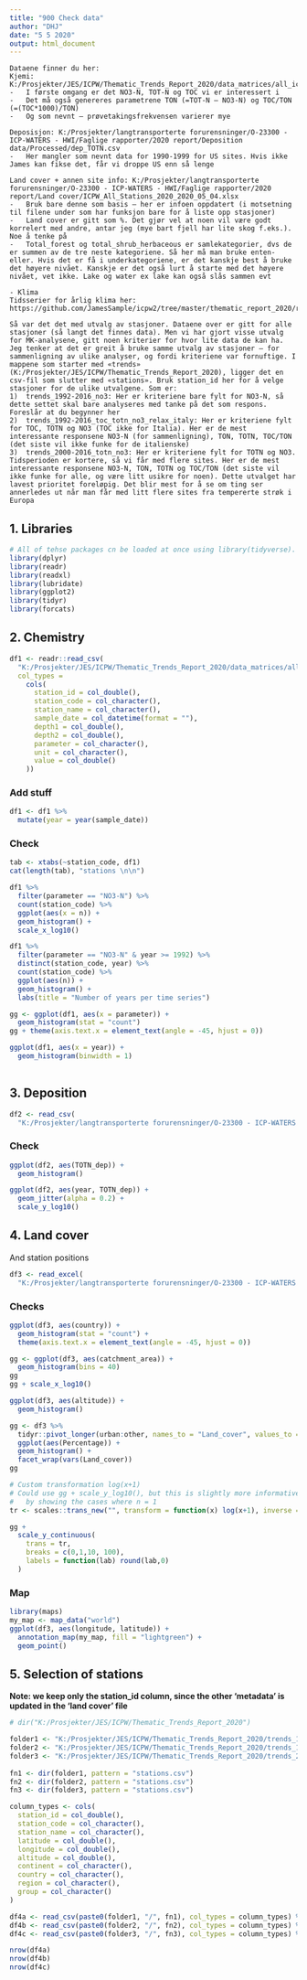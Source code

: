 ```yaml
---
title: "900 Check data"
author: "DHJ"
date: "5 5 2020"
output: html_document
---
```


```
Dataene finner du her:
Kjemi: K:/Prosjekter/JES/ICPW/Thematic_Trends_Report_2020/data_matrices/all_icpw_samples_long.csv
-	I første omgang er det NO3-N, TOT-N og TOC vi er interessert i
-	Det må også genereres parametrene TON (=TOT-N – NO3-N) og TOC/TON (=(TOC*1000)/TON)
-	Og som nevnt – prøvetakingsfrekvensen varierer mye

Deposisjon: K:/Prosjekter/langtransporterte forurensninger/O-23300 - ICP-WATERS - HWI/Faglige rapporter/2020 report/Deposition data/Processed/dep_TOTN.csv
-	Her mangler som nevnt data for 1990-1999 for US sites. Hvis ikke James kan fikse det, får vi droppe US enn så lenge

Land cover + annen site info: K:/Prosjekter/langtransporterte forurensninger/O-23300 - ICP-WATERS - HWI/Faglige rapporter/2020 report/Land cover/ICPW_All_Stations_2020_2020_05_04.xlsx
-	Bruk bare denne som basis – her er infoen oppdatert (i motsetning til filene under som har funksjon bare for å liste opp stasjoner)
-	Land cover er gitt som %. Det gjør vel at noen vil være godt korrelert med andre, antar jeg (mye bart fjell har lite skog f.eks.). Noe å tenke på
-	Total_forest og total_shrub_herbaceous er samlekategorier, dvs de er summen av de tre neste kategoriene. Så her må man bruke enten-eller. Hvis det er få i underkategoriene, er det kanskje best å bruke det høyere nivået. Kanskje er det også lurt å starte med det høyere nivået, vet ikke. Lake og water ex lake kan også slås sammen evt

- Klima
Tidsserier for årlig klima her: https://github.com/JamesSample/icpw2/tree/master/thematic_report_2020/results/climate

Så var det det med utvalg av stasjoner. Dataene over er gitt for alle stasjoner (så langt det finnes data). Men vi har gjort visse utvalg for MK-analysene, gitt noen kriterier for hvor lite data de kan ha. Jeg tenker at det er greit å bruke samme utvalg av stasjoner – for sammenligning av ulike analyser, og fordi kriteriene var fornuftige. I mappene som starter med «trends» (K:/Prosjekter/JES/ICPW/Thematic_Trends_Report_2020), ligger det en csv-fil som slutter med «stations». Bruk station_id her for å velge stasjoner for de ulike utvalgene. Som er:
1)	trends_1992-2016_no3: Her er kriteriene bare fylt for NO3-N, så dette settet skal bare analyseres med tanke på det som respons. Foreslår at du begynner her
2)	trends_1992-2016_toc_totn_no3_relax_italy: Her er kriteriene fylt for TOC, TOTN og NO3 (TOC ikke for Italia). Her er de mest interessante responsene NO3-N (for sammenligning), TON, TOTN, TOC/TON (det siste vil ikke funke for de italienske)
3)	trends_2000-2016_totn_no3: Her er kriteriene fylt for TOTN og NO3. Tidsperioden er kortere, så vi får med flere sites. Her er de mest interessante responsene NO3-N, TON, TOTN og TOC/TON (det siste vil ikke funke for alle, og være litt usikre for noen). Dette utvalget har lavest prioritet foreløpig. Det blir mest for å se om ting ser annerledes ut når man får med litt flere sites fra tempererte strøk i Europa
``` 




## 1. Libraries  
```r

# All of tehse packages cn be loaded at once using library(tidyverse). (I just like to be specific.)
library(dplyr)
library(readr)
library(readxl)
library(lubridate)
library(ggplot2)
library(tidyr)
library(forcats)

```

## 2. Chemistry  

```r

df1 <- readr::read_csv(
  "K:/Prosjekter/JES/ICPW/Thematic_Trends_Report_2020/data_matrices/all_icpw_samples_long.csv",
  col_types = 
    cols(
      station_id = col_double(),
      station_code = col_character(),
      station_name = col_character(),
      sample_date = col_datetime(format = ""),
      depth1 = col_double(),
      depth2 = col_double(),
      parameter = col_character(),
      unit = col_character(),
      value = col_double()
    ))

```

### Add stuff  
```r

df1 <- df1 %>%
  mutate(year = year(sample_date))

```


### Check
```r

tab <- xtabs(~station_code, df1)
cat(length(tab), "stations \n\n")

df1 %>%
  filter(parameter == "NO3-N") %>%
  count(station_code) %>%
  ggplot(aes(x = n)) +
  geom_histogram() +
  scale_x_log10()

df1 %>%
  filter(parameter == "NO3-N" & year >= 1992) %>%
  distinct(station_code, year) %>%
  count(station_code) %>%
  ggplot(aes(n)) +
  geom_histogram() +
  labs(title = "Number of years per time series")

gg <- ggplot(df1, aes(x = parameter)) +
  geom_histogram(stat = "count")
gg + theme(axis.text.x = element_text(angle = -45, hjust = 0))

ggplot(df1, aes(x = year)) +
  geom_histogram(binwidth = 1)
  
```

## 3. Deposition  
```r

df2 <- read_csv(
  "K:/Prosjekter/langtransporterte forurensninger/O-23300 - ICP-WATERS - HWI/Faglige rapporter/2020 report/Deposition data/Processed/dep_TOTN.csv")

```
### Check  
```r

ggplot(df2, aes(TOTN_dep)) +
  geom_histogram()

ggplot(df2, aes(year, TOTN_dep)) +
  geom_jitter(alpha = 0.2) +
  scale_y_log10()

```

## 4. Land cover  
And station positions
```r

df3 <- read_excel(
  "K:/Prosjekter/langtransporterte forurensninger/O-23300 - ICP-WATERS - HWI/Faglige rapporter/2020 report/Land cover/ICPW_All_Stations_2020_2020_05_04.xlsx")


```

### Checks  
```r

ggplot(df3, aes(country)) +
  geom_histogram(stat = "count") +
  theme(axis.text.x = element_text(angle = -45, hjust = 0))

gg <- ggplot(df3, aes(catchment_area)) +
  geom_histogram(bins = 40)
gg
gg + scale_x_log10()

ggplot(df3, aes(altitude)) +
  geom_histogram()

gg <- df3 %>%
  tidyr::pivot_longer(urban:other, names_to = "Land_cover", values_to = "Percentage") %>%
  ggplot(aes(Percentage)) +
  geom_histogram() +
  facet_wrap(vars(Land_cover))
gg

# Custom transformation log(x+1)
# Could use gg + scale_y_log10(), but this is slightly more informative
#   by showing the cases where n = 1
tr <- scales::trans_new("", transform = function(x) log(x+1), inverse = function(x) exp(x)-1)

gg + 
  scale_y_continuous(
    trans = tr, 
    breaks = c(0,1,10, 100),
    labels = function(lab) round(lab,0)
  )

```

### Map  
```r

library(maps)
my_map <- map_data("world")
ggplot(df3, aes(longitude, latitude)) +
  annotation_map(my_map, fill = "lightgreen") +
  geom_point()

```



## 5. Selection of stations   
**Note: we keep only the station_id column, since the other 'metadata' is updated in the 'land cover' file**  
```r

# dir("K:/Prosjekter/JES/ICPW/Thematic_Trends_Report_2020")

folder1 <- "K:/Prosjekter/JES/ICPW/Thematic_Trends_Report_2020/trends_1992-2016_no3"
folder2 <- "K:/Prosjekter/JES/ICPW/Thematic_Trends_Report_2020/trends_1992-2016_toc_totn_no3_relax_italy"
folder3 <- "K:/Prosjekter/JES/ICPW/Thematic_Trends_Report_2020/trends_2000-2016_totn_no3"
  
fn1 <- dir(folder1, pattern = "stations.csv")
fn2 <- dir(folder2, pattern = "stations.csv")
fn3 <- dir(folder3, pattern = "stations.csv")

column_types <- cols(
  station_id = col_double(),
  station_code = col_character(),
  station_name = col_character(),
  latitude = col_double(),
  longitude = col_double(),
  altitude = col_double(),
  continent = col_character(),
  country = col_character(),
  region = col_character(),
  group = col_character()
)

df4a <- read_csv(paste0(folder1, "/", fn1), col_types = column_types) %>% select(station_id)
df4b <- read_csv(paste0(folder2, "/", fn2), col_types = column_types) %>% select(station_id)
df4c <- read_csv(paste0(folder3, "/", fn3), col_types = column_types) %>% select(station_id)

nrow(df4a)
nrow(df4b)
nrow(df4c)

```



